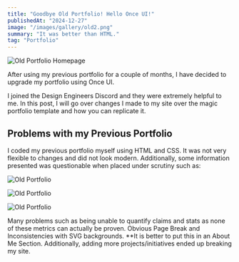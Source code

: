 ```yaml
---
title: "Goodbye Old Portfolio! Hello Once UI!"
publishedAt: "2024-12-27"
image: "/images/gallery/old2.png"
summary: "It was better than HTML."
tag: "Portfolio"
---
```


![Old Portfolio Homepage](/images/gallery/old2.png)

After using my previous portfolio for a couple of months, I have decided to upgrade my portfolio using Once UI.

I joined the Design Engineers Discord and they were extremely helpful to me. In this post, I will go over changes I made to my site over the magic portfolio template and how you can replicate it.

## Problems with my Previous Portfolio

I coded my previous portfolio myself using HTML and CSS. It was not very flexible to changes and did not look modern. Additionally, some information presented was questionable when placed under scrutiny such as:

![Old Portfolio](/images/gallery/old3.png)

![Old Portfolio](/images/gallery/break.png) 

![Old Portfolio](/images/gallery/outdated.png) 

Many problems such as being unable to quantify claims and stats as none of these metrics can actually be proven. Obvious Page Break and Inconsistencies with SVG backgrounds. **It is better to put this in an About Me Section. Additionally, adding more projects/initiatives ended up breaking my site.